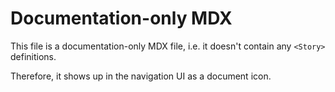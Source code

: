 
<Meta title="Addons/Docs/docs-only" />

# Documentation-only MDX

This file is a documentation-only MDX file, i.e. it doesn't contain any `<Story>` definitions.

Therefore, it shows up in the navigation UI as a document icon.
